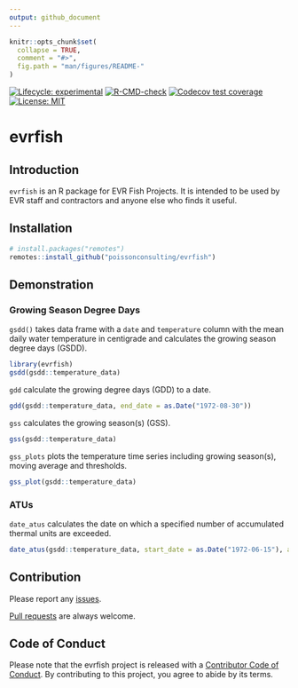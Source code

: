 ```yaml
---
output: github_document
---
```


<!-- README.md is generated from README.Rmd. Please edit that file -->

```r
knitr::opts_chunk$set(
  collapse = TRUE,
  comment = "#>",
  fig.path = "man/figures/README-"
)
```

<!-- badges: start -->
[![Lifecycle: experimental](https://img.shields.io/badge/lifecycle-experimental-orange.svg)](https://lifecycle.r-lib.org/articles/stages.html#experimental)
[![R-CMD-check](https://github.com/poissonconsulting/evrfish/actions/workflows/R-CMD-check.yaml/badge.svg)](https://github.com/poissonconsulting/evrfish/actions/workflows/R-CMD-check.yaml)
[![Codecov test coverage](https://codecov.io/gh/poissonconsulting/evrfish/branch/main/graph/badge.svg)](https://codecov.io/gh/poissonconsulting/evrfish?branch=main)
[![License: MIT](https://img.shields.io/badge/License-MIT-green.svg)](https://opensource.org/license/mit/)
<!-- badges: end -->

# evrfish


## Introduction

`evrfish` is an R package for EVR Fish Projects.
It is intended to be used by EVR staff and contractors and anyone else
who finds it useful.

## Installation

```r
# install.packages("remotes")
remotes::install_github("poissonconsulting/evrfish")
```

## Demonstration

### Growing Season Degree Days

`gsdd()` takes data frame with a `date` and `temperature` column with
the mean daily water temperature in centigrade 
and calculates the growing season degree days (GSDD).

```r
library(evrfish)
gsdd(gsdd::temperature_data)
```

`gdd` calculate the growing degree days (GDD) to a date.

```r
gdd(gsdd::temperature_data, end_date = as.Date("1972-08-30"))
```

`gss` calculates the growing season(s) (GSS).

```r
gss(gsdd::temperature_data)
```

`gss_plots` plots the temperature time series including growing season(s), moving average and thresholds.

```r
gss_plot(gsdd::temperature_data)
```

### ATUs

`date_atus` calculates the date on which a specified number of accumulated thermal units are exceeded.

```r
date_atus(gsdd::temperature_data, start_date = as.Date("1972-06-15"), atus = 600)
```


## Contribution

Please report any [issues](https://github.com/poissonconsulting/evrfish/issues).

[Pull requests](https://github.com/poissonconsulting/evrfish/pulls) are always welcome.

## Code of Conduct

Please note that the evrfish project is released with a [Contributor Code of Conduct](https://contributor-covenant.org/version/2/1/CODE_OF_CONDUCT.html). 
By contributing to this project, you agree to abide by its terms.
